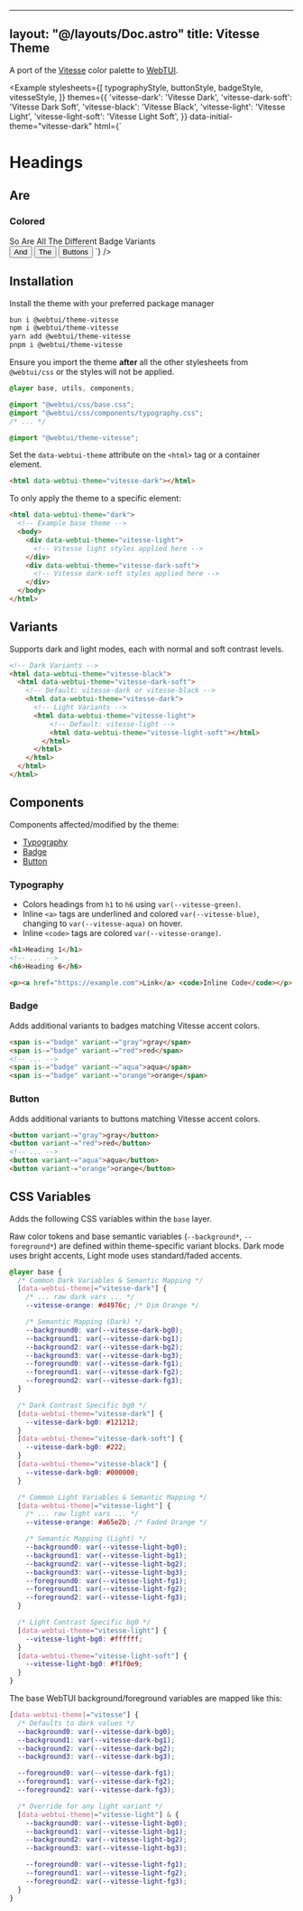 
---
layout: "@/layouts/Doc.astro"
title: Vitesse Theme
---


A port of the [Vitesse](https://github.com/antfu/vscode-theme-vitesse) color palette to [WebTUI](https://github.com/webtui/webtui).

<Example
    stylesheets={[
        typographyStyle,
        buttonStyle,
        badgeStyle,
        vitesseStyle,
    ]}
    themes={{
        'vitesse-dark': 'Vitesse Dark',
        'vitesse-dark-soft': 'Vitesse Dark Soft',
        'vitesse-black': 'Vitesse Black',
        'vitesse-light': 'Vitesse Light',
        'vitesse-light-soft': 'Vitesse Light Soft',
    }}
    data-initial-theme="vitesse-dark"
html={`
<h1>Headings</h1>
<h2>Are</h2>
<h3>Colored</h3>
<span is-="badge" variant-="red">So</span>
<span is-="badge" variant-="green">Are</span>
<span is-="badge" variant-="yellow">All</span>
<span is-="badge" variant-="blue">The</span>
<span is-="badge" variant-="purple">Different</span>
<span is-="badge" variant-="aqua">Badge</span>
<span is-="badge" variant-="orange">Variants</span><br/>
<button variant-="green">And</button>
<button variant-="orange">The</button>
<button variant-="yellow">Buttons</button>
`}
/>

## Installation

Install the theme with your preferred package manager

```bash
bun i @webtui/theme-vitesse
npm i @webtui/theme-vitesse
yarn add @webtui/theme-vitesse
pnpm i @webtui/theme-vitesse
```

Ensure you import the theme **after** all the other stylesheets from `@webtui/css` or the styles will not be applied.

```css
@layer base, utils, components;

@import "@webtui/css/base.css";
@import "@webtui/css/components/typography.css";
/* ... */

@import "@webtui/theme-vitesse";
```

Set the `data-webtui-theme` attribute on the `<html>` tag or a container element.

```html
<html data-webtui-theme="vitesse-dark"></html>
```

To only apply the theme to a specific element:

```html
<html data-webtui-theme="dark">
  <!-- Example base theme -->
  <body>
    <div data-webtui-theme="vitesse-light">
      <!-- Vitesse light styles applied here -->
    </div>
    <div data-webtui-theme="vitesse-dark-soft">
      <!-- Vitesse dark-soft styles applied here -->
    </div>
  </body>
</html>
```

## Variants

Supports dark and light modes, each with normal and soft contrast levels.

```html
<!-- Dark Variants -->
<html data-webtui-theme="vitesse-black">
  <html data-webtui-theme="vitesse-dark-soft">
    <!-- Default: vitesse-dark or vitesse-black -->
    <html data-webtui-theme="vitesse-dark">
      <!-- Light Variants -->
      <html data-webtui-theme="vitesse-light">
          <!-- Default: vitesse-light -->
          <html data-webtui-theme="vitesse-light-soft"></html>
        </html>
      </html>
    </html>
  </html>
</html>
```
## Components

Components affected/modified by the theme:

- [Typography](#typography)
- [Badge](#badge)
- [Button](#button)

### Typography

- Colors headings from `h1` to `h6` using `var(--vitesse-green)`.
- Inline `<a>` tags are underlined and colored `var(--vitesse-blue)`, changing to `var(--vitesse-aqua)` on hover.
- Inline `<code>` tags are colored `var(--vitesse-orange)`.

```html
<h1>Heading 1</h1>
<!-- ... -->
<h6>Heading 6</h6>

<p><a href="https://example.com">Link</a> <code>Inline Code</code></p>
```

### Badge

Adds additional variants to badges matching Vitesse accent colors.

```html
<span is-="badge" variant-="gray">gray</span>
<span is-="badge" variant-="red">red</span>
<!-- ... -->
<span is-="badge" variant-="aqua">aqua</span>
<span is-="badge" variant-="orange">orange</span>
```

### Button

Adds additional variants to buttons matching Vitesse accent colors.

```html
<button variant-="gray">gray</button>
<button variant-="red">red</button>
<!-- ... -->
<button variant-="aqua">aqua</button>
<button variant-="orange">orange</button>
```

## CSS Variables

Adds the following CSS variables within the `base` layer.

Raw color tokens and base semantic variables (`--background*`, `--foreground*`) are defined within theme-specific variant blocks. Dark mode uses bright accents, Light mode uses standard/faded accents.

```css
@layer base {
  /* Common Dark Variables & Semantic Mapping */
  [data-webtui-theme|="vitesse-dark"] {
    /* ... raw dark vars ... */
    --vitesse-orange: #d4976c; /* Dim Orange */

    /* Semantic Mapping (Dark) */
    --background0: var(--vitesse-dark-bg0);
    --background1: var(--vitesse-dark-bg1);
    --background2: var(--vitesse-dark-bg2);
    --background3: var(--vitesse-dark-bg3);
    --foreground0: var(--vitesse-dark-fg1);
    --foreground1: var(--vitesse-dark-fg2);
    --foreground2: var(--vitesse-dark-fg3);
  }

  /* Dark Contrast Specific bg0 */
  [data-webtui-theme="vitesse-dark"] {
    --vitesse-dark-bg0: #121212;
  }
  [data-webtui-theme="vitesse-dark-soft"] {
    --vitesse-dark-bg0: #222;
  }
  [data-webtui-theme="vitesse-black"] {
    --vitesse-dark-bg0: #000000;
  }

  /* Common Light Variables & Semantic Mapping */
  [data-webtui-theme|="vitesse-light"] {
    /* ... raw light vars ... */
    --vitesse-orange: #a65e2b; /* Faded Orange */

    /* Semantic Mapping (Light) */
    --background0: var(--vitesse-light-bg0);
    --background1: var(--vitesse-light-bg1);
    --background2: var(--vitesse-light-bg2);
    --background3: var(--vitesse-light-bg3);
    --foreground0: var(--vitesse-light-fg1);
    --foreground1: var(--vitesse-light-fg2);
    --foreground2: var(--vitesse-light-fg3);
  }

  /* Light Contrast Specific bg0 */
  [data-webtui-theme="vitesse-light"] {
    --vitesse-light-bg0: #ffffff;
  }
  [data-webtui-theme="vitesse-light-soft"] {
    --vitesse-light-bg0: #f1f0e9;
  }
}
```

The base WebTUI background/foreground variables are mapped like this:

```css
[data-webtui-theme|="vitesse"] {
  /* Defaults to dark values */
  --background0: var(--vitesse-dark-bg0);
  --background1: var(--vitesse-dark-bg1);
  --background2: var(--vitesse-dark-bg2);
  --background3: var(--vitesse-dark-bg3);

  --foreground0: var(--vitesse-dark-fg1);
  --foreground1: var(--vitesse-dark-fg2);
  --foreground2: var(--vitesse-dark-fg3);

  /* Override for any light variant */
  [data-webtui-theme|="vitesse-light"] & {
    --background0: var(--vitesse-light-bg0);
    --background1: var(--vitesse-light-bg1);
    --background2: var(--vitesse-light-bg2);
    --background3: var(--vitesse-light-bg3);

    --foreground0: var(--vitesse-light-fg1);
    --foreground1: var(--vitesse-light-fg2);
    --foreground2: var(--vitesse-light-fg3);
  }
}
```
